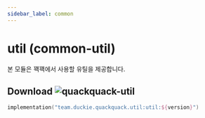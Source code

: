 ```yaml
---
sidebar_label: common
---
```


# util (common-util)

본 모듈은 꽥꽥에서 사용할 유틸을 제공합니다.

## Download ![quackquack-util](https://img.shields.io/maven-central/v/team.duckie.quackquack.util/util?style=flat-square)

```kotlin 
implementation("team.duckie.quackquack.util:util:${version}")
```
